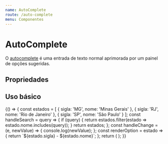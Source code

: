 ```yaml
---
name: AutoComplete
route: /auto-complete
menu: Componentes
---
```



# AutoComplete

O [autocomplete](https://material-ui.com/components/autocomplete/) é uma entrada de texto normal aprimorada por um painel de opções sugeridas.

## Propriedades

<Props of={AutoComplete} />

## Uso básico

<Playground>
  {() => {
    const estados = [
      {
        sigla: 'MG',
        nome: 'Minas Gerais'
      },
      {
        sigla: 'RJ',
        nome: 'Rio de Janeiro'
      },
      {
        sigla: 'SP',
        nome: 'São Paulo'
      }
    ];
    const handleSearch = query => {
      if (query) {
        return estados.filter(estado => estado.nome.includes(query));
      }
      return estados;
    };
    const handleChange = (e, newValue) => {
      console.log(newValue);
    };
    const renderOption = estado => {
      return `${estado.sigla} - ${estado.nome}`;
    };
    return (
      <AutoComplete
        variant="contained"
        onSearch={handleSearch}
        onChange={handleChange}
        renderOption={renderOption}
      ></AutoComplete>
    );
  }}
</Playground>
